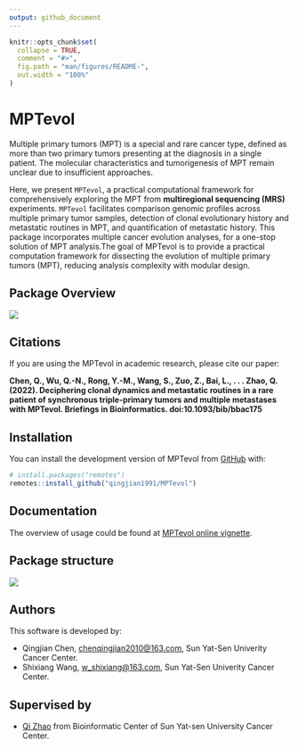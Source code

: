 ```yaml
---
output: github_document
---
```


<!-- README.md is generated from README.Rmd. Please edit that file -->

```r
knitr::opts_chunk$set(
  collapse = TRUE,
  comment = "#>",
  fig.path = "man/figures/README-",
  out.width = "100%"
)
```

# MPTevol

<!-- badges: start -->
<!-- badges: end -->

Multiple primary tumors (MPT) is a special and rare cancer type, defined as more than two primary tumors presenting at the diagnosis in a single patient. The molecular characteristics and tumorigenesis of MPT remain unclear due to insufficient approaches.
 
Here, we present `MPTevol`, a practical computational framework for comprehensively exploring the MPT from **multiregional sequencing (MRS)** experiments. `MPTevol` facilitates comparison genomic profiles across multiple primary tumor samples, detection of clonal evolutionary history and metastatic routines in MPT, and quantification of metastatic history. This package incorporates multiple cancer evolution analyses, for a one-stop solution of MPT analysis.The goal of MPTevol is to provide a practical computation framework for dissecting the evolution of multiple primary tumors (MPT), reducing analysis complexity with modular design.

## Package Overview

![](man/figures/MPTevol.jpg)

## Citations

If you are using the MPTevol in academic research, please cite our paper:

**Chen, Q., Wu, Q.-N., Rong, Y.-M., Wang, S., Zuo, Z., Bai, L., . . . Zhao, Q. (2022). Deciphering clonal dynamics and metastatic routines in a rare patient of synchronous triple-primary tumors and multiple metastases with MPTevol. Briefings in Bioinformatics. doi:10.1093/bib/bbac175**

## Installation

You can install the development version of MPTevol from [GitHub](https://github.com/) with:

``` r
# install.packages("remotes")
remotes::install_github("qingjian1991/MPTevol")
```

## Documentation

The overview of usage could be found at [MPTevol online vignette](https://rpubs.com/cqj_00/MPTevol).

## Package structure

![](man/figures/MPTevol_Structure.jpg)

## Authors

This software is developed by:

* Qingjian Chen, <chenqingjian2010@163.com>, Sun Yat-Sen Univerity Cancer Center.
* Shixiang Wang, <w_shixiang@163.com>, Sun Yat-Sen Univerity Cancer Center.

## Supervised by 

* [Qi Zhao](zhaoqi@sysucc.org.cn) from Bioinformatic Center of Sun Yat-sen University Cancer Center.


